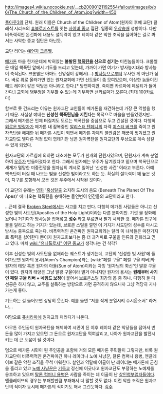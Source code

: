 http://images4.wikia.nocookie.net/__cb20090121192554/fallout/images/b/b6/The_Church_of_the_Children_of_Atom.jpg?width=450

[[폴아웃3]]의 단체. 원래 이름은 Church of the Children of Atom(원자의 후예 교단)
클래식 시리즈의 [[휴볼로지스트]]를 잇는 [[사이비 종교]] 집단. 일종의 [[우상숭배]] 성향이다. 다만 비폭력적인 온건파에 내용도 설득력이 있고 레이더 같은 악한 조직을 싫어하는 걸로 봐서는 사악한 종교 집단은 아닌듯.

교단 리더는 [[예언자 크롬웰]].

[[메가톤]] 마을 한가운데에 박혀있는 '''불발된 [[핵폭탄]]을 신으로 섬기는''' 미친놈들이다. 크롬웰은 매일 핵폭탄 앞에서 기도를 드리고 있는데, 가까이 가면 여기가 방사능지대라 방사능이 축적된다. 크롬웰은 아마도 신앙심이 강해서(...) [[방사능]]으로부터 무사한 게 아닌가 싶다. 바로 위로 올라가면 있는 원자교회에 가면 신도들이 좀 모여있으며, 이상한 놈들이긴 해도 레이더 같은 악당은 아니라고 한다.[* 당연하지만, 죽이면 카르마에 페널티가 들어간다.] 교회에 병뚜껑을 기부할 수 있는데 기부하면 선카르마가 오른다.(최대 100카르마)

함부로 못 건드리는 이유는 원자교단 교인들이 메가톤을 재건하는데 가장 큰 역할을 했기 때문. 사실상 얘네는 '''신성한 핵폭탄님을 지킨다'''는 목적으로 마을을 만들었겠지만... 그래서 메가톤은 언제 터질지도 모르는 핵폭탄을 중심으로 두고 건설된 것이다. 다행히 [[외로운 방랑자]]가 메가톤 내 잠복중인 [[알리스터 텐페니]]의 자객 [[미스터 버크]]를 죽이고 원자폭탄을 해체한 뒤 메가톤 시민이 되면서 메가톤 자체의 불안감은 깨끗이 씻겨졌고 원자교단도 별다른 걱정 없이 껍데기만 남은 원자폭탄을 원자교단의 우상으로 계속 섬길 수 있게 되었다.

원자교단의 가르침에 의하면 태초에는 모두가 한개의 단원자였으며, 단원자가 계속 분열하여 [[우주]]가 만들어졌다고 한다. 그래서 원자에는 우주가 담겨있다고 믿으며 핵폭탄으로 세계가 멸망한 미중전쟁을 원자님의 계시로 일어난 '신성한 사건' 이라고 부른다. 아예 핵폭탄이 터질 때 나오는 빛을 신성한 빛이라고도 하는 듯. 확실히 설득력이 꽤 높은 것이, 지구를 포함해서 모든 것은 우주에서 시작된 것이다.

이 교단의 유래는 [[영화]] '[[혹성탈출]] 2:지하 도시의 음모 (Beneath The Planet Of The Apes)' 에 나오는 핵폭탄을 숭배하는 돌연변이 인간들의 교단이라고 한다.

...근데 결국 [[Broken Steel]]에서는 사고를 치고 만다. 다행히 메가톤 사람들은 아니고 신성한 빛의 사도단(Apostles of the Holy Light)이라는 다른 분파지만. 기껏 물 정화해놨더니 거기다가 방사능을 집어넣고 '''[[성수]]''' 라고 부르면서 팔기 시작한 것. 메가톤 입구에 물을 달라고 하는 거지가 있는데, 브로큰 스틸을 깔면 이 거지가 사도단의 성수를 마시고 방사능 중독으로 죽는다. 비폭력적인 온건파인 원자교회와는 달리 이 녀석들은 마찬가지로 폭력을 싫어한다 뿐이지 원자교회보다는 좀 더 과격파로 구울을 인류의 진화라고 믿고 있다. 마치 [[wiki:"유니톨로지" 어떤 종교]]가 생각나는 건 착각?

이후 신성한 빛의 사도단을 없애라는 퀘스트가 생기는데, 교단의 '신성한 빛 사원'에 들어가보면 원자의 용사(Atom's Champion)라는 [wiki:"페럴 구울" 페럴 구울 리버]와 원자의 태양 혹은 원자의 아들(Sun of Atom)이라는 자칭 '원자님의 화신'인 발광 구울이 있다. 원자의 태양은 그냥 발광 구울이라 별거 아니지만 원자의 용사는 '''원래부터 사기인 페럴 구울 리버 + 네임드 보정'''이 붙어서 브로큰스틸 최강의 몹 중 하나. 다행히 둘 다 선공은 하지 않고, 교주를 설득하는 방향으로 가면 공격하지 않으니까 그냥 적당히 지나가는게 좋다.

기도하는 걸 들어보면 상당히 웃긴다. 예를 들면 "저를 작게 분열시켜 주시옵소서" 라거나...

여담으로 [[퓨처라마]]에 원자교의 패러디가 나온다.

아무튼 주인공이 원자폭탄을 해체하여 시민이 된 이후 레이더 같은 악당들을 잡아서 번 돈을 많이 가지고 있으면 그 돈으로 원자교단을 먹여살리고, 나아가 원자교단을 발전시키는 데 큰 도움이 될 것이다.

덤으로 메가톤 시민이 된 주인공을 포함해 거의 모든 메가톤 주민들이 그렇지만, 비록 원자교단이 비폭력적인 온건파이긴 하나 레이더나 노예 사냥꾼, 탈론 컴퍼니 용병, 엔클레이브 같은 악한 조직을 무척 미워한다. 살인과 약탈에 이골이 난 레이더는 메가톤에 군침을 흘리고 있고 [[노예 사냥꾼]]은 [[기독교]] 정신에 어긋나고 원자교단도 부정하는 노예제를 옹호하고 있으며 [[탈론 컴퍼니 용병]]은 사람을 죽이는 데 이골이 난 [[살인청부업자]]들이다. 엔클레이브의 경우는 부패할만큼 부패해서 더 말할 것도 없다. 이런 악한 조직은 원자교단의 적이자 동시에 메가톤의 적이기도 해서 그런듯하다.
[[각주]]
